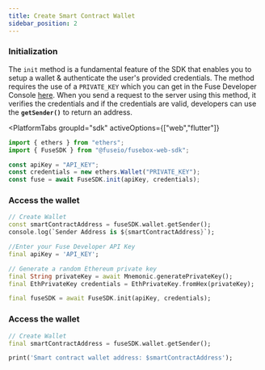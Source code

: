```yaml
---
title: Create Smart Contract Wallet
sidebar_position: 2
---
```



### Initialization

The `init` method is a fundamental feature of the SDK that enables you to setup a wallet & authenticate the user's provided credentials. The method requires the use of a `PRIVATE_KEY` which you can get in the Fuse Developer Console [here](https://console.fuse.io/build). When you send a request to the server using this method, it verifies the credentials and if the credentials are valid, developers can use the **`getSender()`** to return an address.

<PlatformTabs
	groupId="sdk"
	activeOptions={["web","flutter"]}
>
<PlatformTabItem value="web">

```javascript
import { ethers } from "ethers";
import { FuseSDK } from "@fuseio/fusebox-web-sdk";

const apiKey = "API_KEY";
const credentials = new ethers.Wallet("PRIVATE_KEY");
const fuse = await FuseSDK.init(apiKey, credentials);
```

### **Access the wallet**

```dart
// Create Wallet
const smartContractAddress = fuseSDK.wallet.getSender();
console.log(`Sender Address is ${smartContractAddress}`);
```

</PlatformTabItem>

<PlatformTabItem value="flutter">

```dart
//Enter your Fuse Developer API Key
final apiKey = 'API_KEY';

// Generate a random Ethereum private key
final String privateKey = await Mnemonic.generatePrivateKey();
final EthPrivateKey credentials = EthPrivateKey.fromHex(privateKey);

final fuseSDK = await FuseSDK.init(apiKey, credentials);
```

### **Access the wallet**

```dart
// Create Wallet
final smartContractAddress = fuseSDK.wallet.getSender();

print('Smart contract wallet address: $smartContractAddress');
```

</PlatformTabItem>
</PlatformTabs>
